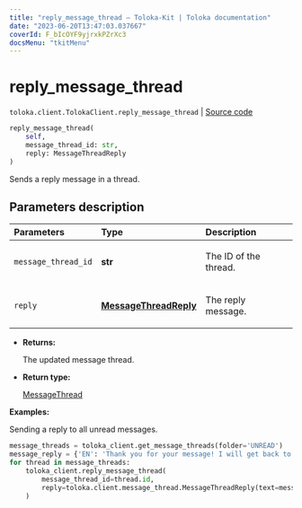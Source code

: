 ```yaml
---
title: "reply_message_thread — Toloka-Kit | Toloka documentation"
date: "2023-06-20T13:47:03.037667"
coverId: F_bIcOYF9yjrxkPZrXc3
docsMenu: "tkitMenu"
---
```


# reply_message_thread

`toloka.client.TolokaClient.reply_message_thread` | [Source code](https://github.com/Toloka/toloka-kit/blob/v1.2.0/src/client/__init__.py#L1041)

```python
reply_message_thread(
    self,
    message_thread_id: str,
    reply: MessageThreadReply
)
```

Sends a reply message in a thread.

## Parameters description

| Parameters | Type | Description |
| :----------| :----| :-----------|
`message_thread_id`|**str**|<p>The ID of the thread.</p>
`reply`|**[MessageThreadReply](/docs/toloka-kit/reference/toloka.client.message_thread.MessageThreadReply)**|<p>The reply message.</p>

* **Returns:**

  The updated message thread.

* **Return type:**

  [MessageThread](/docs/toloka-kit/reference/toloka.client.message_thread.MessageThread)

**Examples:**

Sending a reply to all unread messages.

```python
message_threads = toloka_client.get_message_threads(folder='UNREAD')
message_reply = {'EN': 'Thank you for your message! I will get back to you soon.'}
for thread in message_threads:
    toloka_client.reply_message_thread(
        message_thread_id=thread.id,
        reply=toloka.client.message_thread.MessageThreadReply(text=message_reply)
    )
```